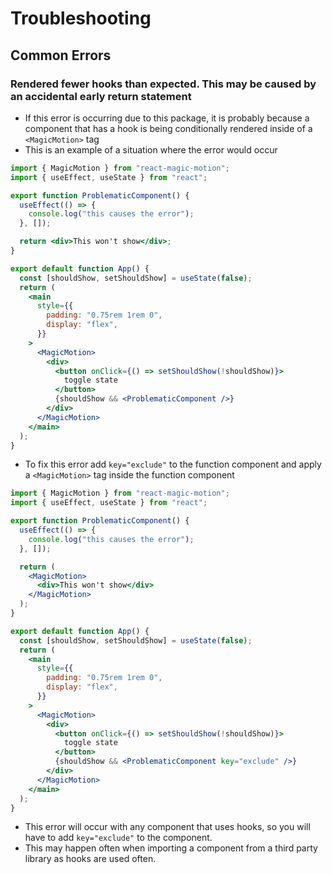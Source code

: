 # Troubleshooting

## Common Errors

### Rendered fewer hooks than expected. This may be caused by an accidental early return statement

* If this error is occurring due to this package, it is probably because a component that has a hook is being conditionally rendered inside of a `<MagicMotion>` tag
* This is an example of a situation where the error would occur

```jsx copy filename="Rendered fewer hooks error" showLineNumbers
import { MagicMotion } from "react-magic-motion";
import { useEffect, useState } from "react";

export function ProblematicComponent() {
  useEffect(() => {
    console.log("this causes the error");
  }, []);

  return <div>This won't show</div>;
}

export default function App() {
  const [shouldShow, setShouldShow] = useState(false);
  return (
    <main
      style={{
        padding: "0.75rem 1rem 0",
        display: "flex",
      }}
    >
      <MagicMotion>
        <div>
          <button onClick={() => setShouldShow(!shouldShow)}>
            toggle state
          </button>
          {shouldShow && <ProblematicComponent />}
        </div>
      </MagicMotion>
    </main>
  );
}

```

* To fix this error add `key="exclude"` to the function component and apply a `<MagicMotion>` tag inside the function component

```jsx copy filename="Rendered fewer hooks fix" showLineNumbers {10,12,30}
import { MagicMotion } from "react-magic-motion";
import { useEffect, useState } from "react";

export function ProblematicComponent() {
  useEffect(() => {
    console.log("this causes the error");
  }, []);

  return (
    <MagicMotion>
      <div>This won't show</div>
    </MagicMotion>
  );
}

export default function App() {
  const [shouldShow, setShouldShow] = useState(false);
  return (
    <main
      style={{
        padding: "0.75rem 1rem 0",
        display: "flex",
      }}
    >
      <MagicMotion>
        <div>
          <button onClick={() => setShouldShow(!shouldShow)}>
            toggle state
          </button>
          {shouldShow && <ProblematicComponent key="exclude" />}
        </div>
      </MagicMotion>
    </main>
  );
}

```
* This error will occur with any component that uses hooks, so you will have to add `key="exclude"` to the component.
* This may happen often when importing a component from a third party library as hooks are used often.